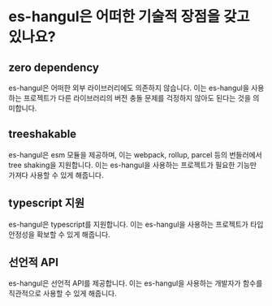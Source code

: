 # es-hangul은 어떠한 기술적 장점을 갖고 있나요?

## zero dependency

es-hangul은 어떠한 외부 라이브러리에도 의존하지 않습니다. 이는 es-hangul을 사용하는 프로젝트가 다른 라이브러리의 버전 충돌 문제를 걱정하지 않아도 된다는 것을 의미합니다.

## treeshakable

es-hangul은 esm 모듈을 제공하며, 이는 webpack, rollup, parcel 등의 번들러에서 tree shaking을 지원합니다. 이는 es-hangul을 사용하는 프로젝트가 필요한 기능만 가져다 사용할 수 있게 해줍니다.

## typescript 지원

es-hangul은 typescript를 지원합니다. 이는 es-hangul을 사용하는 프로젝트가 타입 안정성을 확보할 수 있게 해줍니다.

## 선언적 API

es-hangul은 선언적 API를 제공합니다. 이는 es-hangul을 사용하는 개발자가 함수를 직관적으로 사용할 수 있게 해줍니다.
